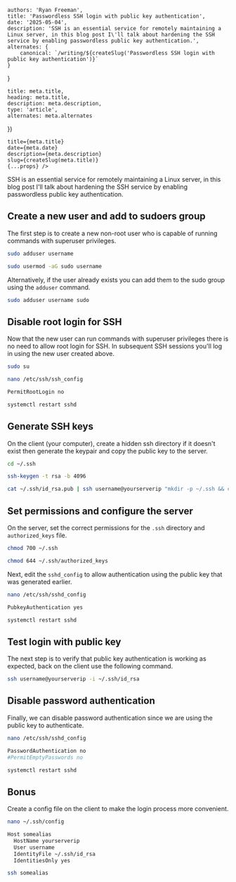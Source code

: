 
    authors: 'Ryan Freeman',
    title: 'Passwordless SSH login with public key authentication',
    date: '2025-05-04',
    description: 'SSH is an essential service for remotely maintaining a Linux server, in this blog post I\'ll talk about hardening the SSH service by enabling passwordless public key authentication.',
    alternates: {
        canonical: `/writing/${createSlug('Passwordless SSH login with public key authentication')}`
    }
}

    title: meta.title,
    heading: meta.title,
    description: meta.description,
    type: 'article',
    alternates: meta.alternates
})

    title={meta.title}
    date={meta.date}
    description={meta.description}
    slug={createSlug(meta.title)}
    {...props} />

SSH is an essential service for remotely maintaining a Linux server, in this blog post I'll talk about hardening the SSH service by enabling passwordless public key authentication.

## Create a new user and add to sudoers group

The first step is to create a new non-root user who is capable of running commands with superuser privileges.

```bash
sudo adduser username
```

```bash
sudo usermod -aG sudo username
```

Alternatively, if the user already exists you can add them to the sudo group using the `adduser` command.

```bash
sudo adduser username sudo
```

## Disable root login for SSH

Now that the new user can run commands with superuser privileges there is no need to allow root login for SSH. In subsequent SSH sessions you'll log in using the new user created above.

```bash
sudo su
```

```bash
nano /etc/ssh/ssh_config
```

```bash
PermitRootLogin no
```

```bash
systemctl restart sshd
```

## Generate SSH keys

On the client (your computer), create a hidden ssh directory if it doesn't exist then generate the keypair and copy the public key to the server.

```bash
cd ~/.ssh
```

```bash
ssh-keygen -t rsa -b 4096
```

```bash
cat ~/.ssh/id_rsa.pub | ssh username@yourserverip "mkdir -p ~/.ssh && cat >> ~/.ssh/authorized_keys"
```

## Set permissions and configure the server

On the server, set the correct permissions for the `.ssh` directory and `authorized_keys` file.

```bash
chmod 700 ~/.ssh
```

```bash
chmod 644 ~/.ssh/authorized_keys
```

Next, edit the `sshd_config` to allow authentication using the public key that was generated earlier.

```bash
nano /etc/ssh/sshd_config
```

```bash
PubkeyAuthentication yes
```

```bash
systemctl restart sshd
```

## Test login with public key

The next step is to verify that public key authentication is working as expected, back on the client use the following command.

```bash
ssh username@yourserverip -i ~/.ssh/id_rsa
```

## Disable password authentication

Finally, we can disable password authentication since we are using the public key to authenticate.

```bash
nano /etc/ssh/sshd_config
```

```bash
PasswordAuthentication no
#PermitEmptyPasswords no
```

```bash
systemctl restart sshd
```

## Bonus

Create a config file on the client to make the login process more convenient.

```bash
nano ~/.ssh/config
```

```bash
Host somealias
  HostName yourserverip
  User username
  IdentityFile ~/.ssh/id_rsa
  IdentitiesOnly yes
```

```bash
ssh somealias
```